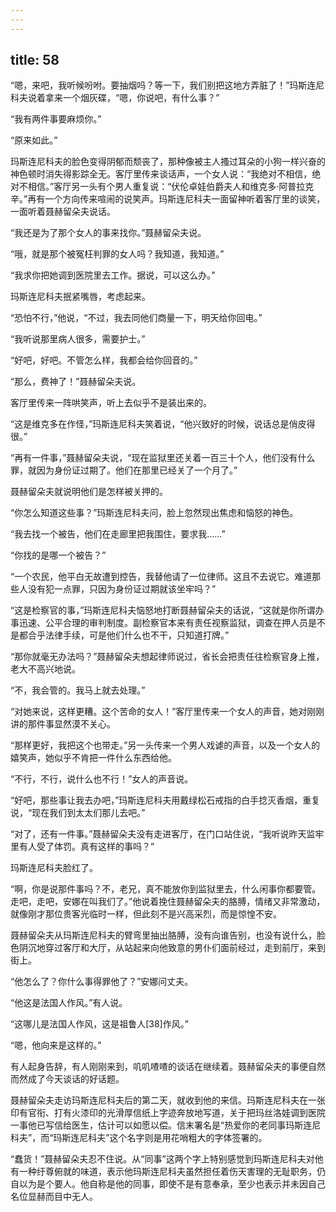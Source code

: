 ```yaml
---
---
---
```

title: 58
---




“嗯，来吧，我听候吩咐。要抽烟吗？等一下，我们别把这地方弄脏了！”玛斯连尼科夫说着拿来一个烟灰碟，“嗯，你说吧，有什么事？”

“我有两件事要麻烦你。”

“原来如此。”

玛斯连尼科夫的脸色变得阴郁而颓丧了，那种像被主人搔过耳朵的小狗一样兴奋的神色顿时消失得影踪全无。客厅里传来谈话声，一个女人说：“我绝对不相信，绝对不相信。”客厅另一头有个男人重复说：“伏伦卓娃伯爵夫人和维克多·阿普拉克辛。”再有一个方向传来喧闹的说笑声。玛斯连尼科夫一面留神听着客厅里的谈笑，一面听着聂赫留朵夫说话。

“我还是为了那个女人的事来找你。”聂赫留朵夫说。

“哦，就是那个被冤枉判罪的女人吗？我知道，我知道。”

“我求你把她调到医院里去工作。据说，可以这么办。”

玛斯连尼科夫抿紧嘴唇，考虑起来。

“恐怕不行，”他说，“不过，我去同他们商量一下，明天给你回电。”

“我听说那里病人很多，需要护士。”

“好吧，好吧。不管怎么样，我都会给你回音的。”

“那么，费神了！”聂赫留朵夫说。

客厅里传来一阵哄笑声，听上去似乎不是装出来的。

“这是维克多在作怪，”玛斯连尼科夫笑着说，“他兴致好的时候，说话总是俏皮得很。”

“再有一件事，”聂赫留朵夫说，“现在监狱里还关着一百三十个人，他们没有什么罪，就因为身份证过期了。他们在那里已经关了一个月了。”

聂赫留朵夫就说明他们是怎样被关押的。

“你怎么知道这些事？”玛斯连尼科夫问，脸上忽然现出焦虑和恼怒的神色。

“我去找一个被告，他们在走廊里把我围住，要求我……”

“你找的是哪一个被告？”

“一个农民，他平白无故遭到控告，我替他请了一位律师。这且不去说它。难道那些人没有犯一点罪，只因为身份证过期就该坐牢吗？”

“这是检察官的事，”玛斯连尼科夫恼怒地打断聂赫留朵夫的话说，“这就是你所谓办事迅速、公平合理的审判制度。副检察官本来有责任视察监狱，调查在押人员是不是都合乎法律手续，可是他们什么也不干，只知道打牌。”

“那你就毫无办法吗？”聂赫留朵夫想起律师说过，省长会把责任往检察官身上推，老大不高兴地说。

“不，我会管的。我马上就去处理。”

“对她来说，这样更糟。这个苦命的女人！”客厅里传来一个女人的声音，她对刚刚讲的那件事显然漠不关心。

“那样更好，我把这个也带走。”另一头传来一个男人戏谑的声音，以及一个女人的嬉笑声，她似乎不肯把一件什么东西给他。

“不行，不行，说什么也不行！”女人的声音说。

“好吧，那些事让我去办吧，”玛斯连尼科夫用戴绿松石戒指的白手捻灭香烟，重复说，“现在我们到太太们那儿去吧。”

“对了，还有一件事。”聂赫留朵夫没有走进客厅，在门口站住说，“我听说昨天监牢里有人受了体罚。真有这样的事吗？”

玛斯连尼科夫脸红了。

“啊，你是说那件事吗？不，老兄，真不能放你到监狱里去，什么闲事你都要管。走吧，走吧，安娜在叫我们了。”他说着挽住聂赫留朵夫的胳膊，情绪又非常激动，就像刚才那位贵客光临时一样，但此刻不是兴高采烈，而是惊惶不安。

聂赫留朵夫从玛斯连尼科夫的臂弯里抽出胳膊，没有向谁告别，也没有说什么，脸色阴沉地穿过客厅和大厅，从站起来向他致意的男仆们面前经过，走到前厅，来到街上。

“他怎么了？你什么事得罪他了？”安娜问丈夫。

“他这是法国人作风。”有人说。

“这哪儿是法国人作风，这是祖鲁人[38]作风。”

“嗯，他向来是这样的。”

有人起身告辞，有人刚刚来到，叽叽喳喳的谈话在继续着。聂赫留朵夫的事便自然而然成了今天谈话的好话题。

聂赫留朵夫走访玛斯连尼科夫后的第二天，就收到他的来信。玛斯连尼科夫在一张印有官衔、打有火漆印的光滑厚信纸上字迹奔放地写道，关于把玛丝洛娃调到医院一事他已写信给医生，估计可以如愿以偿。信末署名是“热爱你的老同事玛斯连尼科夫”，而“玛斯连尼科夫”这个名字则是用花哨粗大的字体签署的。

“蠢货！”聂赫留朵夫忍不住说。从“同事”这两个字上特别感觉到玛斯连尼科夫对他有一种纡尊俯就的味道，表示他玛斯连尼科夫虽然担任着伤天害理的无耻职务，仍自以为是个要人。他自称是他的同事，即使不是有意奉承，至少也表示并未因自己名位显赫而目中无人。